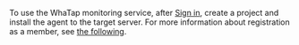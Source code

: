 To use the WhaTap monitoring service, after [Sign in](https://www.whatap.io/en/), create a project and install the agent to the target server. For more information about registration as a member, see [the following](../account/account-manage).
